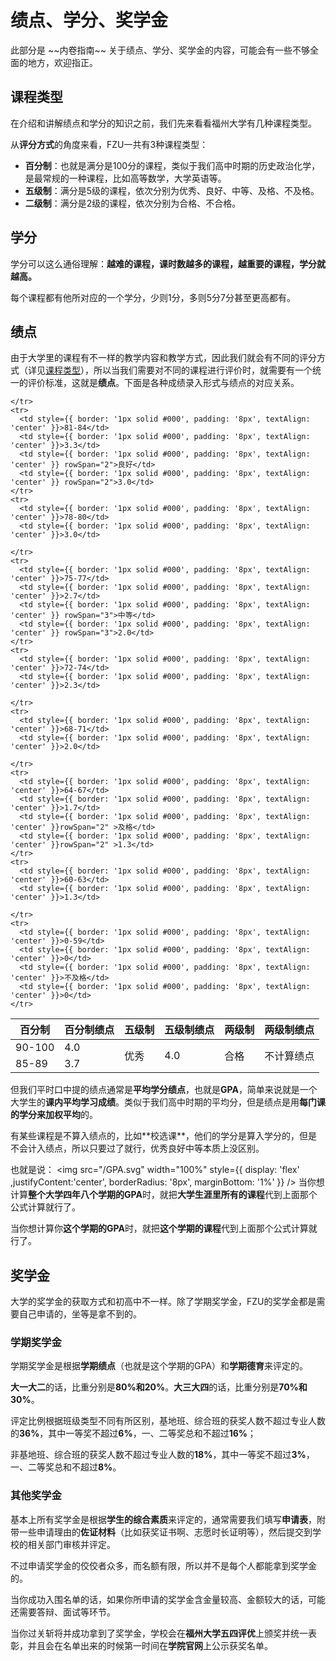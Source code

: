 

# 绩点、学分、奖学金

<Callout type="default" emoji="🤯">
  此部分是 ~~内卷指南~~ 关于绩点、学分、奖学金的内容，可能会有一些不够全面的地方，欢迎指正。
</Callout>

## 课程类型
在介绍和讲解绩点和学分的知识之前，我们先来看看福州大学有几种课程类型。

从**评分方式**的角度来看，FZU一共有3种课程类型：
- **百分制**：也就是满分是100分的课程，类似于我们高中时期的历史政治化学，是最常规的一种课程，比如高等数学，大学英语等。
- **五级制**：满分是5级的课程，依次分别为优秀、良好、中等、及格、不及格。
- **二级制**：满分是2级的课程，依次分别为合格、不合格。

## 学分
学分可以这么通俗理解：**越难的课程，课时数越多的课程，越重要的课程，学分就越高。**

每个课程都有他所对应的一个学分，少则1分，多则5分7分甚至更高都有。

## 绩点
由于大学里的课程有不一样的教学内容和教学方式，因此我们就会有不同的评分方式（详见[课程类型](#课程类型)），所以当我们需要对不同的课程进行评价时，就需要有一个统一的评价标准，这就是**绩点**。下面是各种成绩录入形式与绩点的对应关系。

<table style={{marginTop:'16px',borderCollapse: 'collapse', width: '100%' }}>
  <thead>
    <tr>
      <th style={{ border: '1px solid #000', padding: '8px' }}>百分制</th>
      <th style={{ border: '1px solid #000', padding: '8px' }}>百分制绩点</th>
      <th style={{ border: '1px solid #000', padding: '8px' }}>五级制</th>
      <th style={{ border: '1px solid #000', padding: '8px' }}>五级制绩点</th>
      <th style={{ border: '1px solid #000', padding: '8px' }}>两级制</th>
      <th style={{ border: '1px solid #000', padding: '8px' }}>两级制绩点</th>
    </tr>
  </thead>
  <tbody>
    <tr>
      <td style={{ border: '1px solid #000', padding: '8px', textAlign: 'center' }}>90-100</td>
      <td style={{ border: '1px solid #000', padding: '8px', textAlign: 'center' }}>4.0</td>
      <td style={{ border: '1px solid #000', padding: '8px', textAlign: 'center' }} rowSpan="2">优秀</td>
      <td style={{ border: '1px solid #000', padding: '8px', textAlign: 'center' }} rowSpan="2">4.0</td>
      <td style={{ border: '1px solid #000', padding: '8px', textAlign: 'center' }} rowSpan="10">合格</td>
      <td style={{ border: '1px solid #000', padding: '8px', textAlign: 'center' }} rowSpan="10">不计算绩点</td>
    </tr>
    <tr>
      <td style={{ border: '1px solid #000', padding: '8px', textAlign: 'center' }}>85-89</td>
      <td style={{ border: '1px solid #000', padding: '8px', textAlign: 'center' }}>3.7</td>

    </tr>
    <tr>
      <td style={{ border: '1px solid #000', padding: '8px', textAlign: 'center' }}>81-84</td>
      <td style={{ border: '1px solid #000', padding: '8px', textAlign: 'center' }}>3.3</td>
      <td style={{ border: '1px solid #000', padding: '8px', textAlign: 'center' }} rowSpan="2">良好</td>
      <td style={{ border: '1px solid #000', padding: '8px', textAlign: 'center' }} rowSpan="2">3.0</td>
    </tr>
    <tr>
      <td style={{ border: '1px solid #000', padding: '8px', textAlign: 'center' }}>78-80</td>
      <td style={{ border: '1px solid #000', padding: '8px', textAlign: 'center' }}>3.0</td>

    </tr>
    <tr>
      <td style={{ border: '1px solid #000', padding: '8px', textAlign: 'center' }}>75-77</td>
      <td style={{ border: '1px solid #000', padding: '8px', textAlign: 'center' }}>2.7</td>
      <td style={{ border: '1px solid #000', padding: '8px', textAlign: 'center' }} rowSpan="3">中等</td>
      <td style={{ border: '1px solid #000', padding: '8px', textAlign: 'center' }} rowSpan="3">2.0</td>
    </tr>
    <tr>
      <td style={{ border: '1px solid #000', padding: '8px', textAlign: 'center' }}>72-74</td>
      <td style={{ border: '1px solid #000', padding: '8px', textAlign: 'center' }}>2.3</td>

    </tr>
    <tr>
      <td style={{ border: '1px solid #000', padding: '8px', textAlign: 'center' }}>68-71</td>
      <td style={{ border: '1px solid #000', padding: '8px', textAlign: 'center' }}>2.0</td>

    </tr>
    <tr>
      <td style={{ border: '1px solid #000', padding: '8px', textAlign: 'center' }}>64-67</td>
      <td style={{ border: '1px solid #000', padding: '8px', textAlign: 'center' }}>1.7</td>
      <td style={{ border: '1px solid #000', padding: '8px', textAlign: 'center' }}rowSpan="2" >及格</td>
      <td style={{ border: '1px solid #000', padding: '8px', textAlign: 'center' }}rowSpan="2" >1.3</td>
    </tr>
    <tr>
      <td style={{ border: '1px solid #000', padding: '8px', textAlign: 'center' }}>60-63</td>
      <td style={{ border: '1px solid #000', padding: '8px', textAlign: 'center' }}>1.3</td>

    </tr>
    <tr>
      <td style={{ border: '1px solid #000', padding: '8px', textAlign: 'center' }}>0-59</td>
      <td style={{ border: '1px solid #000', padding: '8px', textAlign: 'center' }}>0</td>
      <td style={{ border: '1px solid #000', padding: '8px', textAlign: 'center' }}>不及格</td>
      <td style={{ border: '1px solid #000', padding: '8px', textAlign: 'center' }}>0</td>
    </tr>
  </tbody>
</table>

但我们平时口中提的绩点通常是**平均学分绩点**，也就是**GPA**，简单来说就是一个大学生的**课内平均学习成绩**。类似于我们高中时期的平均分，但是绩点是用**每门课的学分来加权平均**的。

<Callout type="info">
  有某些课程是不算入绩点的，比如**校选课**，他们的学分是算入学分的，但是不会计入绩点，所以只要过了就行，优秀良好中等本质上没区别。
</Callout>

也就是说：
<img
  src="/GPA.svg"
  width="100%"
  style={{ display: 'flex' ,justifyContent:'center', borderRadius: '8px', marginBottom: '1%' }}
/>
当你想计算**整个大学四年八个学期的GPA**时，就把**大学生涯里所有的课程**代到上面那个公式计算就行了。

当你想计算你**这个学期的GPA**时，就把**这个学期的课程**代到上面那个公式计算就行了。

## 奖学金
大学的奖学金的获取方式和初高中不一样。除了学期奖学金，FZU的奖学金都是需要自己申请的，坐等是拿不到的。

### 学期奖学金

学期奖学金是根据**学期绩点**（也就是这个学期的GPA）和**学期德育**来评定的。

**大一大二**的话，比重分别是**80%和20%**。**大三大四**的话，比重分别是**70%和30%**。

评定比例根据班级类型不同有所区别，基地班、综合班的获奖人数不超过专业人数的**36%**，其中一等奖不超过**6%**，一、二等奖总和不超过**16%**；

非基地班、综合班的获奖人数不超过专业人数的**18%**，其中一等奖不超过**3%**，一、二等奖总和不超过**8%**。

### 其他奖学金

基本上所有奖学金是根据**学生的综合素质**来评定的，通常需要我们填写**申请表**，附带一些申请理由的**佐证材料**（比如获奖证书啊、志愿时长证明等），然后提交到学校的相关部门审核并评定。

不过申请奖学金的佼佼者众多，而名额有限，所以并不是每个人都能拿到奖学金的。

当你成功入围名单的话，如果你所申请的奖学金含金量较高、金额较大的话，可能还需要答辩、面试等环节。

当你过关斩将并成功拿到了奖学金，学校会在**福州大学五四评优**上颁奖并统一表彰，并且会在名单出来的时候第一时间在**学院官网**上公示获奖名单。